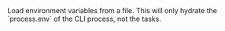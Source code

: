 <ParamField body="Env file" type="--env-file">
  Load environment variables from a file. This will only hydrate the `process.env` of the CLI
  process, not the tasks.
</ParamField>